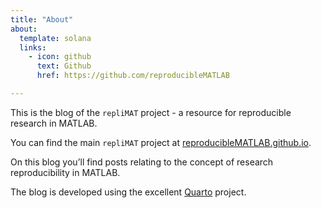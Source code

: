 ```yaml
---
title: "About"
about:
  template: solana
  links:
    - icon: github
      text: Github
      href: https://github.com/reproducibleMATLAB

---
```


This is the blog of the `repliMAT` project - a resource for reproducible research in MATLAB.

You can find the main `repliMAT` project at [reproducibleMATLAB.github.io](https://reproducibleMATLAB.github.io).

On this blog you'll find posts relating to the concept of research reproducibility in MATLAB.

The blog is developed using the excellent [Quarto](https://quarto.org/) project.
